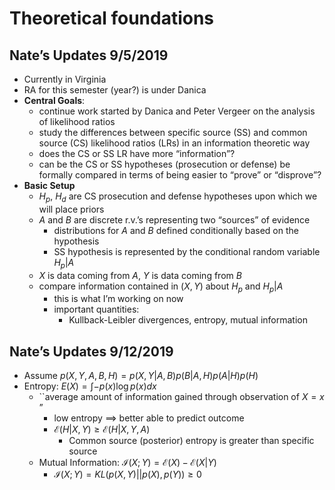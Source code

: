 # Theoretical foundations

## Nate's Updates 9/5/2019
- Currently in Virginia 
- RA for this semester (year?) is under Danica
- **Central Goals**:
    - continue work started by Danica and Peter Vergeer on the analysis of likelihood ratios
    - study the differences between specific source (SS) and common source (CS) likelihood ratios (LRs) in an information theoretic way
    - does the CS or SS LR have more "information"?
    - can be the CS or SS hypotheses (prosecution or defense) be formally compared in terms of being easier to "prove" or "disprove"?
  
- **Basic Setup**
    - $H_p$, $H_d$ are CS prosecution and defense hypotheses upon which we will place priors  
    - $A$ and $B$ are discrete r.v.'s representing two "sources" of evidence
        - distributions for $A$ and $B$ defined conditionally based on the hypothesis
        - SS hypothesis is represented by the conditional random variable $H_p|A$
    - $X$ is data coming from $A$, $Y$ is data coming from $B$
  - compare information contained in $(X,Y)$ about $H_p$ and $H_p|A$
      - this is what I'm working on now
      - important quantities:
          - Kullback-Leibler divergences, entropy, mutual information
  
## Nate's Updates 9/12/2019
- Assume $p(X,Y,A,B,H) = p(X,Y|A,B)p(B|A,H)p(A|H)p(H)$
- Entropy: $E(X) = \int -p(x)\log p(x) dx$
    - ``average amount of information gained through observation of $X = x$ "
        - low entropy $\implies$ better able to predict outcome
        - $\mathcal{E}(H|X,Y) \geq \mathcal{E}(H|X,Y,A)$
            - Common source (posterior) entropy is greater than specific source
    - Mutual Information: $\mathcal{I}(X;Y) = \mathcal{E}(X) - \mathcal{E}(X|Y)$
        - $\mathcal{I}(X;Y) = KL(p(X,Y)||p(X),p(Y)) \geq 0$ 
        